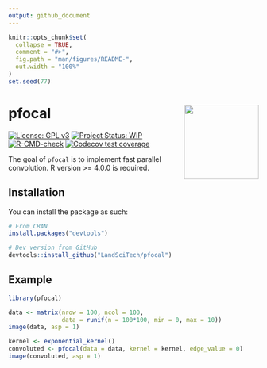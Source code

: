 ```yaml
---
output: github_document
---
```


<!-- README.md is generated from README.Rmd. Please edit that file -->

```r
knitr::opts_chunk$set(
  collapse = TRUE,
  comment = "#>",
  fig.path = "man/figures/README-",
  out.width = "100%"
)
set.seed(77)
```

# pfocal <img src='man/figures/logo.png' align="right" height="150" />

<!-- badges: start -->
[![License: GPL v3](https://img.shields.io/badge/License-GPL%20v3-blue.svg)](http://www.gnu.org/licenses/gpl-3.0)
[![Project Status: WIP](https://www.repostatus.org/badges/latest/wip.svg)](https://www.repostatus.org/#wip)
[![R-CMD-check](https://github.com/LandSciTech/pfocal/workflows/R-CMD-check/badge.svg)](https://github.com/LandSciTech/pfocal/actions)
[![Codecov test coverage](https://codecov.io/gh/LandSciTech/pfocal/branch/master/graph/badge.svg)](https://codecov.io/gh/LandSciTech/pfocal?branch=master)
<!-- badges: end -->

The goal of `pfocal` is to implement fast parallel convolution. R version >= 4.0.0 is required.

## Installation

You can install the package as such:

```r
# From CRAN
install.packages("devtools")

# Dev version from GitHub
devtools::install_github("LandSciTech/pfocal")
```

## Example

```r
library(pfocal)

data <- matrix(nrow = 100, ncol = 100, 
               data = runif(n = 100*100, min = 0, max = 10))
image(data, asp = 1)
```
```r
kernel <- exponential_kernel()
convoluted <- pfocal(data = data, kernel = kernel, edge_value = 0)
image(convoluted, asp = 1)
```
